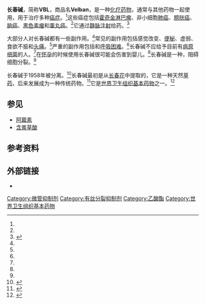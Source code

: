 {{expand language|en}}
{{Drugbox
| Verifiedfields = changed
| Watchedfields = changed
| verifiedrevid = 460778829
| IUPAC_name = dimethyl (2β,3β,4β,5α,12β,19α)-15-[(5''S'',9''S'')-5-ethyl-5-hydroxy-9-(methoxycarbonyl)-1,4,5,6,7,8,9,10-octahydro-2''H''-3,7-methanoazacycloundecino[5,4-b]indol- 9-yl]-3-hydroxy-16-methoxy-1-methyl-6,7-didehydroaspidospermidine-3,4-dicarboxylate
| image = Vinblastine2DCSD.svg
| image2 = Vinblastine ball-and-stick.png
<!--Clinical data-->
| tradename = Velban
| Drugs.com = {{drugs.com|monograph|vinblastine-sulfate}}
| MedlinePlus = a682848
| DailyMedID = Vinblastine
| pregnancy_AU = D
| pregnancy_US = D
| legal_AU =S4  
| legal_UK = POM
| legal_US = Rx-only
| legal_status = Rx-only
| routes_of_administration = [[静脉注射|静脉注射]]
<!--Pharmacokinetic data-->
| bioavailability = n/a
| metabolism = [[肝脏|肝脏]]（[[CYP3A4|CYP3A4]]介导）
| elimination_half-life = 24.8 小时（终端）
| excretion = 胆道和[[肾|肾]]
<!--Identifiers-->
| CAS_number_Ref = {{cascite|correct|??}}
| CAS_number = 865-21-4
| ATC_prefix = L01
| ATC_suffix = CA01
| PubChem = 241903
| DrugBank_Ref = {{drugbankcite|correct|drugbank}}
| DrugBank = DB00570
| ChemSpiderID_Ref = {{chemspidercite|correct|chemspider}}
| ChemSpiderID = 211446
| NIAID_ChemDB = 002673
| UNII_Ref = {{fdacite|correct|FDA}}
| UNII = 5V9KLZ54CY
| KEGG_Ref = {{keggcite|correct|kegg}}
| KEGG = D08675
| ChEBI_Ref = {{ebicite|correct|EBI}}
| ChEBI = 27375
| ChEMBL_Ref = {{ebicite|changed|EBI}}
| ChEMBL = 159
<!--Chemical data-->
| C=46 | H=58 | N=4 | O=9
| smiles = [H][C@]89CN(CCc1c([nH]c2ccccc12)[C@@](C(=O)OC)(c3cc4c(cc3OC)N(C)[C@@]5([H])[C@@](O)(C(=O)OC)[C@H](OC(C)=O)[C@]7(CC)C=CCN6CC[C@]45[C@@]67[H])C8)C[C@](O)(CC)C9
| StdInChI_Ref = {{stdinchicite|correct|chemspider}}
| StdInChI = 1S/C46H58N4O9/c1-8-42(54)23-28-24-45(40(52)57-6,36-30(15-19-49(25-28)26-42)29-13-10-11-14-33(29)47-36)32-21-31-34(22-35(32)56-5)48(4)38-44(31)17-20-50-18-12-16-43(9-2,37(44)50)39(59-27(3)51)46(38,55)41(53)58-7/h10-14,16,21-22,28,37-39,47,54-55H,8-9,15,17-20,23-26H2,1-7H3/t28-,37+,38-,39-,42+,43-,44-,45+,46+/m1/s1
| StdInChIKey_Ref = {{stdinchicite|correct|chemspider}}
| StdInChIKey = JXLYSJRDGCGARV-XQKSVPLYSA-N
| synonyms = 长春花碱
|drug_name=|alt=|caption=|type=|licence_EU=|pregnancy_category=|licence_US=|legal_CA=Rx-only
}}
'''长春碱'''，简称'''VBL'''，商品名'''Velban'''，是一种[[化疗药物|化疗药物]]，通常与其他药物一起使用，用于治疗多种[[癌症|癌症]]。<ref name=AHFS2015/>这些癌症包括[[霍奇金淋巴瘤|霍奇金淋巴瘤]]、非小细胞[[肺癌|肺癌]]、[[膀胱癌|膀胱癌]]、[[脑癌|脑癌]]、[[黑色素瘤|黑色素瘤]]和[[睾丸癌|睾丸癌]]。<ref name=AHFS2015/>它通过[[静脉注射|静脉注射]]给药。<ref name=AHFS2015>{{cite web|title=Vinblastine Sulfate|url=https://www.drugs.com/monograph/vinblastine-sulfate.html|publisher=The American Society of Health-System Pharmacists|access-date=Jan 2, 2015|url-status=live|archive-url=https://web.archive.org/web/20150102140150/http://www.drugs.com/monograph/vinblastine-sulfate.html|archive-date=2015-01-02}}</ref>

大部分人对长春碱都有一些副作用。<ref name=AHFS2015/>常见的副作用包括感觉改变、[[便秘|便秘]]、虚弱、食欲不振和[[头痛|头痛]]。<ref name=AHFS2015/>严重的副作用包括{{le|血细胞变少|cytopenia}}和[[呼吸困难|呼吸困难]]。<ref name=AHFS2015/>长春碱不应给予目前有[[病原细菌|病原细菌]]的人。<ref name=AHFS2015/>在[[怀孕|怀孕]]的时候使用长春碱很可能会伤害到婴儿。<ref name=AHFS2015/>长春碱是一种{{le|有丝分裂抑制剂|mitotic inhibitor}}，阻碍细胞分裂。<ref name=AHFS2015/>

长春碱于1958年被分离。<ref name = "Ravina_2011">{{cite book| vauthors = Ravina E |title=The evolution of drug discovery : from traditional medicines to modern drugs|date=2011|publisher=Wiley-VCH|location=Weinheim|isbn=9783527326693|page=157|edition=1. Aufl.|url=https://books.google.com/books?id=iDNy0XxGqT8C&pg=PA157|url-status=live|archive-url=https://web.archive.org/web/20170801200844/https://books.google.ca/books?id=iDNy0XxGqT8C&pg=PA157|archive-date=2017-08-01}}</ref>长春碱最初是从[[长春花|长春花]]中提取的，它是一种天然[[草药|草药]]，后来发展成为一种传统药物。<ref>{{cite book | vauthors = Liljefors T, Krogsgaard-Larsen P, Madsen U |title=Textbook of Drug Design and Discovery | edition = Third |date=2002 |publisher=CRC Press |isbn=9780415282888 |page=550 |url=https://books.google.com/books?id=EL-UI6t8omQC&pg=PA550 |url-status=live|archive-url=https://web.archive.org/web/20161220164328/https://books.google.ca/books?id=EL-UI6t8omQC&pg=PA550|archive-date=2016-12-20}}</ref>它是[[世界卫生组织基本药物标准清单|世界卫生组织基本药物]]之一。<ref name="WHO21st">{{cite book|title=World Health Organization model list of essential medicines: 21st list 2019|vauthors=((World Health Organization))|publisher=World Health Organization|year=2019|location=Geneva|hdl=10665/325771|id=WHO/MVP/EMP/IAU/2019.06. License: CC BY-NC-SA 3.0 IGO|author-link=World Health Organization|hdl-access=free}}</ref> 

== 参见 ==
*[[阿霉素|阿霉素]]
*[[含羞草酸|含羞草酸]]

== 参考资料==
{{reflist}}

== 外部链接 ==
* {{cite web | url = https://druginfo.nlm.nih.gov/drugportal/name/vinblastine | publisher = U.S. National Library of Medicine | work = Drug Information Portal | title = Vinblastine | access-date = 2021-11-29 | archive-date = 2022-01-10 | archive-url = https://web.archive.org/web/20220110065909/https://druginfo.nlm.nih.gov/drugportal/name/Vinblastine | dead-url = no }}

{{化疗药物}}
{{portal bar|医学}}

[[Category:微管抑制剂|Category:微管抑制剂]]
[[Category:有丝分裂抑制剂|Category:有丝分裂抑制剂]]
[[Category:乙酸酯|Category:乙酸酯]]
[[Category:世界卫生组织基本药物|Category:世界卫生组织基本药物]]